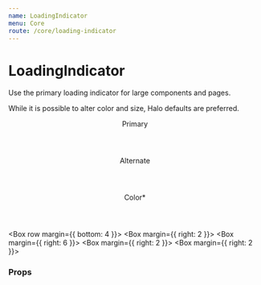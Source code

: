 ```yaml
---
name: LoadingIndicator
menu: Core
route: /core/loading-indicator
---
```



# LoadingIndicator

Use the primary loading indicator for large components and pages.

While it is possible to alter color and size, Halo defaults are preferred.

<Playground>
  <Box row margin={{ bottom: 8 }}>
    <Box margin={{ right: 12 }}>
      <Header h5>Primary</Header>
      <LoadingIndicator />
    </Box>
    <Box margin={{ right: 2 }}>
      <Header h5>Alternate</Header>
      <LoadingIndicator alternate />
    </Box>
  </Box>

  <Header h5>
    <Tooltip content="use sparingly! (or never)">
      <span>Color*</span>
    </Tooltip>
  </Header>

  <Box row margin={{ bottom: 4 }}>
    <Box margin={{ right: 2 }}>
      <LoadingIndicator color="#666" />
    </Box>
    <Box margin={{ right: 6 }}>
      <LoadingIndicator color="#888" />
    </Box>
    <Box margin={{ right: 2 }}>
      <LoadingIndicator color="#bbb" alternate />
    </Box>
    <Box margin={{ right: 2 }}>
      <LoadingIndicator color="#ddd" alternate />
    </Box>
  </Box>

</Playground>

### Props

<Props of={LoadingIndicator} />
